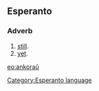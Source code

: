 ==Esperanto==
===Adverb===
# [[still]].
# [[yet]].

{{Universala Vortaro}}
[[eo:ankoraŭ]]
[[Category:Esperanto language]]